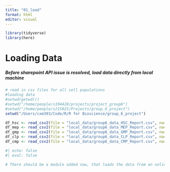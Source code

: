 ```yaml
---
title: "01_load"
format: html
editor: visual
---
```


```r
library(tidyverse)
library(here)
```

# Loading Data

##### Before sharepoint API issue is resolved, load data directly from local machine

```r

# read in csv files for all cell populations
#loading data
#setwd(getwd())
#setwd("/home/people/s194428/projects/project_group6")
#setwd("/home/people/s215025/Projects/group_6_project")
setwd("/Users/cxm393/Code/R/R for Bioscience/group_6_project")

df_hsc <- read_csv2(file = "local_data/group6_data_HSC_Report.csv", na= "NaN")
df_mep <- read_csv2(file = "local_data/group6_data_MEP_Report.csv", na= "NaN")
df_gmp <- read_csv2(file = "local_data/group6_data_GMP_Report.csv", na= "NaN")
df_clp <- read_csv2(file = "local_data/group6_data_CLP_Report.csv", na= "NaN")
df_cmp <- read_csv2(file = "local_data/group6_data_CMP_Report.csv", na= "NaN")

#| echo: false
#| eval: false

```

```r
# There should be a module added now, that loads the data from an online service - and writes it back in a compressed and more easily accesible format for R, like the TSV files.
```

